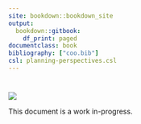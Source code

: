 ```yaml
---   
site: bookdown::bookdown_site
output:
  bookdown::gitbook:
    df_print: paged
documentclass: book
bibliography: ["coo.bib"]
csl: planning-perspectives.csl
---
```


# {-}

![](coo-logo-gray-displ.png)


This document is a work in-progress.

